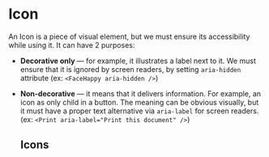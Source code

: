 

<Meta title='Iconnography' />
<style>
{`
    .spacer {
      height: 24px
    }
`}

</style>

<div className='spacer' />

# Icon

An Icon is a piece of visual element, but we must ensure its accessibility while using it. It can have 2 purposes:

- **Decorative only** — for example, it illustrates a label next to it. We must ensure that it is ignored by screen readers, by setting `aria-hidden` attribute (ex: `<FaceHappy aria-hidden />`)
- **Non-decorative** — it means that it delivers information. For example, an icon as only child in a button. The meaning can be obvious visually, but it must have a proper text alternative via `aria-label` for screen readers. (ex: `<Print aria-label="Print this document" />`)

  <div className='spacer' />

  <div>
    <h2 style={{ marginTop: 32, marginBottom: 24 }}>Icons</h2>
    <Iconography />
  </div>
